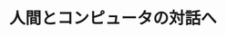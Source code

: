 ﻿---
title: "人間とコンピュータの対話へ"
category: "総合理工学研究科"
vol: "73"
interviewee: "新田 克己"
url: ""
tags: []
pdf: "73-3-nitta.pdf"
facephoto: ""
career: ""
preface: "コンピュータに人間の思考に近い情報処理をさ せ、実際の社会問題を解決するには、問題に関連 する情報を分析し、それに合わせて人工知能の技 術を用いてさまざまなシステムを作り、さらにそ れらを適切に組み合わせることが必要となる。 新田研究室では、人工知能の技術と、それらを 用いて実際の社会問題を解決する方法についての 研究を行っている。本稿では、新田研究室で行わ れている数多くの研究の中から、先生が特に力を 入れている、調停の司会者の教育を支援するシス テムについて紹介する。"
---
